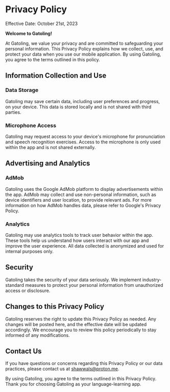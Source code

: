 # Privacy Policy

Effective Date: October 21st, 2023

**Welcome to Gatoling!**

At Gatoling, we value your privacy and are committed to safeguarding your personal information. This Privacy Policy explains how we collect, use, and protect your data when you use our mobile application. By using Gatoling, you agree to the terms outlined in this policy.

## Information Collection and Use

### Data Storage

Gatoling may save certain data, including user preferences and progress, on your device. This data is stored locally and is not shared with third parties.

### Microphone Access

Gatoling may request access to your device's microphone for pronunciation and speech recognition exercises. Access to the microphone is only used within the app and is not shared externally.

## Advertising and Analytics

### AdMob

Gatoling uses the Google AdMob platform to display advertisements within the app. AdMob may collect and use non-personal information, such as device identifiers and user location, to provide relevant ads. For more information on how AdMob handles data, please refer to Google's Privacy Policy.

### Analytics

Gatoling may use analytics tools to track user behavior within the app. These tools help us understand how users interact with our app and improve the user experience. All data collected is anonymized and used for internal purposes only.

## Security

Gatoling takes the security of your data seriously. We implement industry-standard measures to protect your personal information from unauthorized access or disclosure.

## Changes to this Privacy Policy

Gatoling reserves the right to update this Privacy Policy as needed. Any changes will be posted here, and the effective date will be updated accordingly. We encourage you to review this policy periodically to stay informed of any modifications.

## Contact Us

If you have questions or concerns regarding this Privacy Policy or our data practices, please contact us at [shawwals@proton.me](mailto:shawwals@proton.me).

By using Gatoling, you agree to the terms outlined in this Privacy Policy. Thank you for choosing Gatoling as your language-learning app.
